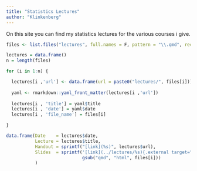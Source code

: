 ```yaml
---
title: "Statistics Lectures"
author: "Klinkenberg"
---
```


On this site you can find my statistics lectures for the various courses i give.

```r
files <- list.files("lectures", full.names = F, pattern = "\\.qmd", recursive = F)

lectures = data.frame()
n = length(files)

for (i in 1:n) {

  lectures[i ,'url'] <- data.frame(url = paste0("lectures/", files[i]))
  
  yaml <- rmarkdown::yaml_front_matter(lectures[i ,'url'])
  
  lectures[i , 'title'] = yaml$title
  lectures[i , 'date'] = yaml$date
  lectures[i , 'file_name'] = files[i]

}

data.frame(Date    = lectures$date, 
           Lecture = lectures$title,
           Handout = sprintf("[link](%s)", lectures$url),
           Slides  = sprintf('[link](../lectures/%s){.external target="_blank"}',
                             gsub("qmd", "html", files[i]))
           )
```

